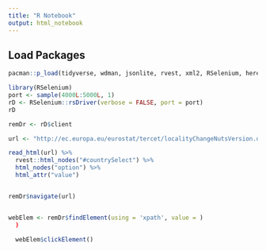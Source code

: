 ```yaml
---
title: "R Notebook"
output: html_notebook
---
```


 
## Load Packages
  
```r
pacman::p_load(tidyverse, wdman, jsonlite, rvest, xml2, RSelenium, here, crayon, here, magrittr)
```


```r
library(RSelenium)
port <- sample(4000L:5000L, 1)
rD <- RSelenium::rsDriver(verbose = FALSE, port = port)
rD

remDr <- rD$client

url <- "http://ec.europa.eu/eurostat/tercet/localityChangeNutsVersion.do"

read_html(url) %>% 
  rvest::html_nodes("#countrySelect") %>% 
  html_nodes("option") %>% 
  html_attr("value")


remDr$navigate(url)


webElem <- remDr$findElement(using = 'xpath', value = )
  )
  
  webElem$clickElement()

```

